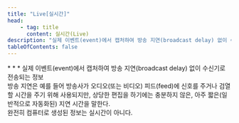 ```yaml
---
title: "Live[실시간]"
head:
    - tag: title
      content: 실시간(Live)
description: "실제 이벤트(event)에서 캡처하여 방송 지연(broadcast delay) 없이 수신기로 전송되는 정보"
tableOfContents: false
---
```


<Badge text="WCAG2" variant="note" size="large" />
* * *
실제 이벤트(<span lang="en">event</span>)에서 캡처하여 방송 지연(<span lang="en">broadcast delay</span>) 없이 수신기로 전송되는 정보


<Aside title="참고 1">
방송 지연은 예를 들어 방송사가 오디오(또는 비디오) 피드(<span lang="en">feed</span>)에 신호를 주거나 검열할 시간을 주기 위해 사용되지만, 상당한 편집을 하기에는 충분하지 않은, 아주 짧은(일반적으로 자동화된) 지연 시간을 말한다.
</Aside>

<Aside title="참고 2">
완전히 컴퓨터로 생성된 정보는 실시간이 아니다.
</Aside>
